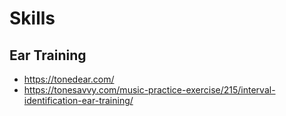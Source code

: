 # Skills

## Ear Training

* https://tonedear.com/
* https://tonesavvy.com/music-practice-exercise/215/interval-identification-ear-training/